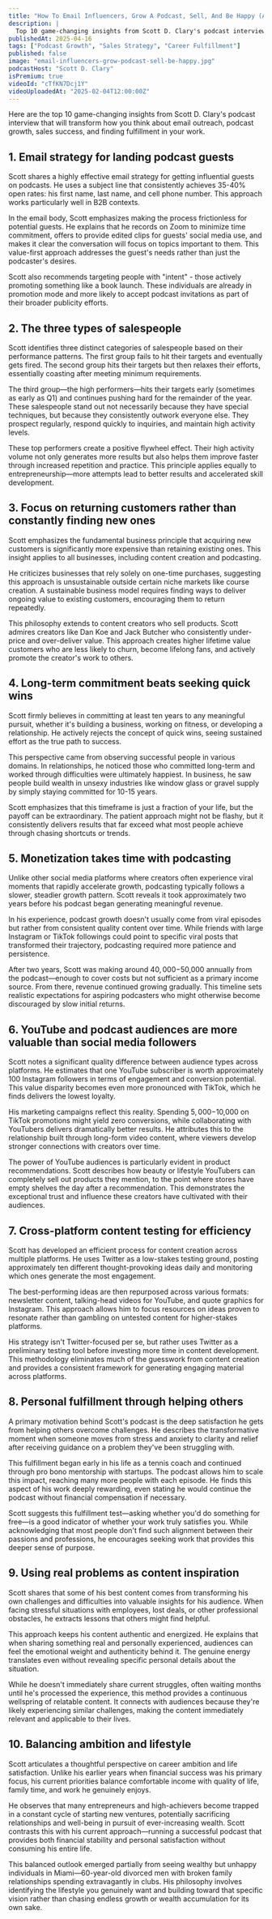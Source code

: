 ```yaml
---
title: "How To Email Influencers, Grow A Podcast, Sell, And Be Happy (Authentic AF)"
description: |
  Top 10 game-changing insights from Scott D. Clary's podcast interview that will transform how you think about email outreach, podcast growth, sales success, and finding fulfillment in your work.
publishedAt: 2025-04-16
tags: ["Podcast Growth", "Sales Strategy", "Career Fulfillment"]
published: false
image: "email-influencers-grow-podcast-sell-be-happy.jpg"
podcastHost: "Scott D. Clary"
isPremium: true
videoId: "cTfKN7Dcj1Y"
videoUploadedAt: "2025-02-04T12:00:00Z"
---
```



<PodcastSummaryPageLayout frontmatter={frontmatter}>

Here are the top 10 game-changing insights from Scott D. Clary's podcast interview that will transform how you think about email outreach, podcast growth, sales success, and finding fulfillment in your work.

## 1. Email strategy for landing podcast guests

Scott shares a highly effective email strategy for getting influential guests on podcasts. He uses a subject line that consistently achieves 35-40% open rates: his first name, last name, and cell phone number. This approach works particularly well in B2B contexts.

In the email body, Scott emphasizes making the process frictionless for potential guests. He explains that he records on Zoom to minimize time commitment, offers to provide edited clips for guests' social media use, and makes it clear the conversation will focus on topics important to them. This value-first approach addresses the guest's needs rather than just the podcaster's desires.

Scott also recommends targeting people with "intent" - those actively promoting something like a book launch. These individuals are already in promotion mode and more likely to accept podcast invitations as part of their broader publicity efforts.

## 2. The three types of salespeople

Scott identifies three distinct categories of salespeople based on their performance patterns. The first group fails to hit their targets and eventually gets fired. The second group hits their targets but then relaxes their efforts, essentially coasting after meeting minimum requirements.

The third group—the high performers—hits their targets early (sometimes as early as Q1) and continues pushing hard for the remainder of the year. These salespeople stand out not necessarily because they have special techniques, but because they consistently outwork everyone else. They prospect regularly, respond quickly to inquiries, and maintain high activity levels.

These top performers create a positive flywheel effect. Their high activity volume not only generates more results but also helps them improve faster through increased repetition and practice. This principle applies equally to entrepreneurship—more attempts lead to better results and accelerated skill development.

## 3. Focus on returning customers rather than constantly finding new ones

Scott emphasizes the fundamental business principle that acquiring new customers is significantly more expensive than retaining existing ones. This insight applies to all businesses, including content creation and podcasting.

He criticizes businesses that rely solely on one-time purchases, suggesting this approach is unsustainable outside certain niche markets like course creation. A sustainable business model requires finding ways to deliver ongoing value to existing customers, encouraging them to return repeatedly.

This philosophy extends to content creators who sell products. Scott admires creators like Dan Koe and Jack Butcher who consistently under-price and over-deliver value. This approach creates higher lifetime value customers who are less likely to churn, become lifelong fans, and actively promote the creator's work to others.

## 4. Long-term commitment beats seeking quick wins

Scott firmly believes in committing at least ten years to any meaningful pursuit, whether it's building a business, working on fitness, or developing a relationship. He actively rejects the concept of quick wins, seeing sustained effort as the true path to success.

This perspective came from observing successful people in various domains. In relationships, he noticed those who committed long-term and worked through difficulties were ultimately happiest. In business, he saw people build wealth in unsexy industries like window glass or gravel supply by simply staying committed for 10-15 years.

Scott emphasizes that this timeframe is just a fraction of your life, but the payoff can be extraordinary. The patient approach might not be flashy, but it consistently delivers results that far exceed what most people achieve through chasing shortcuts or trends.

## 5. Monetization takes time with podcasting

Unlike other social media platforms where creators often experience viral moments that rapidly accelerate growth, podcasting typically follows a slower, steadier growth pattern. Scott reveals it took approximately two years before his podcast began generating meaningful revenue.

In his experience, podcast growth doesn't usually come from viral episodes but rather from consistent quality content over time. While friends with large Instagram or TikTok followings could point to specific viral posts that transformed their trajectory, podcasting required more patience and persistence.

After two years, Scott was making around $40,000-$50,000 annually from the podcast—enough to cover costs but not sufficient as a primary income source. From there, revenue continued growing gradually. This timeline sets realistic expectations for aspiring podcasters who might otherwise become discouraged by slow initial returns.

## 6. YouTube and podcast audiences are more valuable than social media followers

Scott notes a significant quality difference between audience types across platforms. He estimates that one YouTube subscriber is worth approximately 100 Instagram followers in terms of engagement and conversion potential. This value disparity becomes even more pronounced with TikTok, which he finds delivers the lowest loyalty.

His marketing campaigns reflect this reality. Spending $5,000-$10,000 on TikTok promotions might yield zero conversions, while collaborating with YouTubers delivers dramatically better results. He attributes this to the relationship built through long-form video content, where viewers develop stronger connections with creators over time.

The power of YouTube audiences is particularly evident in product recommendations. Scott describes how beauty or lifestyle YouTubers can completely sell out products they mention, to the point where stores have empty shelves the day after a recommendation. This demonstrates the exceptional trust and influence these creators have cultivated with their audiences.

## 7. Cross-platform content testing for efficiency

Scott has developed an efficient process for content creation across multiple platforms. He uses Twitter as a low-stakes testing ground, posting approximately ten different thought-provoking ideas daily and monitoring which ones generate the most engagement.

The best-performing ideas are then repurposed across various formats: newsletter content, talking-head videos for YouTube, and quote graphics for Instagram. This approach allows him to focus resources on ideas proven to resonate rather than gambling on untested content for higher-stakes platforms.

His strategy isn't Twitter-focused per se, but rather uses Twitter as a preliminary testing tool before investing more time in content development. This methodology eliminates much of the guesswork from content creation and provides a consistent framework for generating engaging material across platforms.

## 8. Personal fulfillment through helping others

A primary motivation behind Scott's podcast is the deep satisfaction he gets from helping others overcome challenges. He describes the transformative moment when someone moves from stress and anxiety to clarity and relief after receiving guidance on a problem they've been struggling with.

This fulfillment began early in his life as a tennis coach and continued through pro bono mentorship with startups. The podcast allows him to scale this impact, reaching many more people with each episode. He finds this aspect of his work deeply rewarding, even stating he would continue the podcast without financial compensation if necessary.

Scott suggests this fulfillment test—asking whether you'd do something for free—is a good indicator of whether your work truly satisfies you. While acknowledging that most people don't find such alignment between their passions and professions, he encourages seeking work that provides this deeper sense of purpose.

## 9. Using real problems as content inspiration

Scott shares that some of his best content comes from transforming his own challenges and difficulties into valuable insights for his audience. When facing stressful situations with employees, lost deals, or other professional obstacles, he extracts lessons that others might find helpful.

This approach keeps his content authentic and energized. He explains that when sharing something real and personally experienced, audiences can feel the emotional weight and authenticity behind it. The genuine energy translates even without revealing specific personal details about the situation.

While he doesn't immediately share current struggles, often waiting months until he's processed the experience, this method provides a continuous wellspring of relatable content. It connects with audiences because they're likely experiencing similar challenges, making the content immediately relevant and applicable to their lives.

## 10. Balancing ambition and lifestyle

Scott articulates a thoughtful perspective on career ambition and life satisfaction. Unlike his earlier years when financial success was his primary focus, his current priorities balance comfortable income with quality of life, family time, and work he genuinely enjoys.

He observes that many entrepreneurs and high-achievers become trapped in a constant cycle of starting new ventures, potentially sacrificing relationships and well-being in pursuit of ever-increasing wealth. Scott contrasts this with his current approach—running a successful podcast that provides both financial stability and personal satisfaction without consuming his entire life.

This balanced outlook emerged partially from seeing wealthy but unhappy individuals in Miami—60-year-old divorced men with broken family relationships spending extravagantly in clubs. His philosophy involves identifying the lifestyle you genuinely want and building toward that specific vision rather than chasing endless growth or wealth accumulation for its own sake.

</PodcastSummaryPageLayout>
